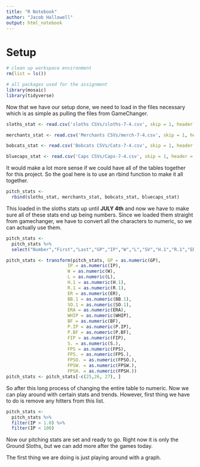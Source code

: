 ```yaml
---
title: "R Notebook"
author: "Jacob Hallowell"
output: html_notebook
---
```

# Setup
```r
# clean up workspace environment
rm(list = ls())

# all packages used for the assignment
library(mosaic)
library(tidyverse)
```

Now that we have our setup done, we need to load in the files necessary which is as simple as pulling the files from GameChanger.

```r
sloths_stat <- read.csv('sloths CSVs/sloths-7-4.csv', skip = 1, header = TRUE)

merchants_stat <- read.csv('Merchants CSVs/merch-7-4.csv', skip = 1, header = TRUE)

bobcats_stat <- read.csv('Bobcats CSVs/Cats-7-4.csv', skip = 1, header = TRUE)

bluecaps_stat <- read.csv('Caps CSVs/Caps-7-4.csv', skip = 1, header = TRUE)
```

It would make a lot more sense if we could have all of the tables together for this project. So the goal here is to use an rbind function to make it all together.

```r
pitch_stats <-
  rbind(sloths_stat, merchants_stat, bobcats_stat, bluecaps_stat)
```
This loaded in the sloths stats up until **JULY 4th** and now we have to make sure all of these stats end up being numbers. Since we loaded them straight from gamechanger, we have to convert all the characters to numeric, so we can actually use them.

```r
pitch_stats <-
  pitch_stats %>%
  select("Number","First","Last","GP","IP","W","L","SV","H.1","R.1","ER","BB.1","SO.1","ERA","WHIP","BF","P.IP","P.BF","FIP","S.","FPS","FPS.","FPSO.","FPSW.","FPSH.")

pitch_stats <- transform(pitch_stats, GP = as.numeric(GP),
                       IP = as.numeric(IP),
                       W = as.numeric(W),
                       L = as.numeric(L),
                       H.1 = as.numeric(H.1),
                       R.1 = as.numeric(R.1),
                       ER = as.numeric(ER),
                       BB.1 = as.numeric(BB.1),
                       SO.1 = as.numeric(SO.1),
                       ERA = as.numeric(ERA),
                       WHIP = as.numeric(WHIP),
                       BF = as.numeric(BF),
                       P.IP = as.numeric(P.IP),
                       P.BF = as.numeric(P.BF),
                       FIP = as.numeric(FIP),
                       S. = as.numeric(S.),
                       FPS = as.numeric(FPS),
                       FPS. = as.numeric(FPS.),
                       FPSO. = as.numeric(FPSO.),
                       FPSW. = as.numeric(FPSW.),
                       FPSH. = as.numeric(FPSH.))
pitch_stats <- pitch_stats[-c(25,26, 27), ]
```

So after this long process of changing the entire table to numeric. Now we can play around with certain stats and trends. However, first thing we have to do is remove any hitters from this list.

```r
pitch_stats <-
  pitch_stats %>%
  filter(IP > 1.0) %>%
  filter(IP < 100)
```

Now our pitching stats are set and ready to go. Right now it is only the Ground Sloths, but we can add more after the games today.

The first thing we are doing is just playing around with a graph.
```r

```